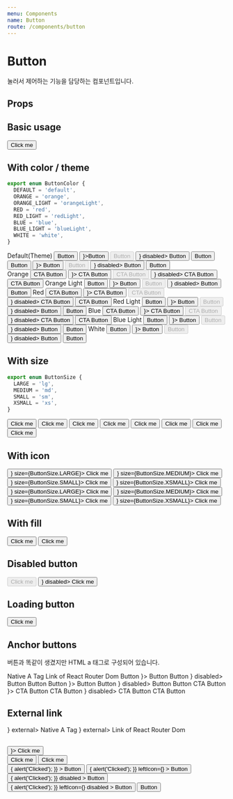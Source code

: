 ```yaml
---
menu: Components
name: Button
route: /components/button
---
```



# Button

눌러서 제어하는 기능을 담당하는 컴포넌트입니다.

## Props

<Props of={Button} />

## Basic usage

<Playground>
  <Button>Click me</Button>
</Playground>

## With color / theme

```ts
export enum ButtonColor {
  DEFAULT = 'default',
  ORANGE = 'orange',
  ORANGE_LIGHT = 'orangeLight',
  RED = 'red',
  RED_LIGHT = 'redLight',
  BLUE = 'blue',
  BLUE_LIGHT = 'blueLight',
  WHITE = 'white',
}
```

<Playground>
  Default(Theme)
  <PlayGroundButtonContainer>
    <Button>Button</Button>
    <Button leftIcon={<Icon.Add />}>Button</Button>
    <Button disabled>Button</Button>
    <Button leftIcon={<Icon.Add />} disabled>
      Button
    </Button>
    <Button loading>Button</Button>
  </PlayGroundButtonContainer>
  <PlayGroundButtonContainer theme={Theme.dark}>
    <Button theme={Theme.dark}>Button</Button>
    <Button theme={Theme.dark} leftIcon={<Icon.Add />}>
      Button
    </Button>
    <Button theme={Theme.dark} disabled>
      Button
    </Button>
    <Button theme={Theme.dark} leftIcon={<Icon.Add />} disabled>
      Button
    </Button>
    <Button theme={Theme.dark} loading>
      Button
    </Button>
  </PlayGroundButtonContainer>
  <br />
  Orange
  <PlayGroundButtonContainer>
    <Button color={ButtonColor.ORANGE}>CTA Button</Button>
    <Button color={ButtonColor.ORANGE} leftIcon={<Icon.Add />}>
      CTA Button
    </Button>
    <Button color={ButtonColor.ORANGE} disabled>
      CTA Button
    </Button>
    <Button color={ButtonColor.ORANGE} leftIcon={<Icon.Add />} disabled>
      CTA Button
    </Button>
    <Button color={ButtonColor.ORANGE} loading>
      CTA Button
    </Button>
  </PlayGroundButtonContainer>
  Orange Light
  <PlayGroundButtonContainer>
    <Button color={ButtonColor.ORANGE_LIGHT}>Button</Button>
    <Button color={ButtonColor.ORANGE_LIGHT} leftIcon={<Icon.Add />}>
      Button
    </Button>
    <Button color={ButtonColor.ORANGE_LIGHT} disabled>
      Button
    </Button>
    <Button color={ButtonColor.ORANGE_LIGHT} leftIcon={<Icon.Add />} disabled>
      Button
    </Button>
    <Button color={ButtonColor.ORANGE_LIGHT} loading>
      Button
    </Button>
  </PlayGroundButtonContainer>
  Red
  <PlayGroundButtonContainer>
    <Button color={ButtonColor.RED}>CTA Button</Button>
    <Button color={ButtonColor.RED} leftIcon={<Icon.Add />}>
      CTA Button
    </Button>
    <Button color={ButtonColor.RED} disabled>
      CTA Button
    </Button>
    <Button color={ButtonColor.RED} leftIcon={<Icon.Add />} disabled>
      CTA Button
    </Button>
    <Button color={ButtonColor.RED} loading>
      CTA Button
    </Button>
  </PlayGroundButtonContainer>
  Red Light
  <PlayGroundButtonContainer>
    <Button color={ButtonColor.RED_LIGHT}>Button</Button>
    <Button color={ButtonColor.RED_LIGHT} leftIcon={<Icon.Add />}>
      Button
    </Button>
    <Button color={ButtonColor.RED_LIGHT} disabled>
      Button
    </Button>
    <Button color={ButtonColor.RED_LIGHT} leftIcon={<Icon.Add />} disabled>
      Button
    </Button>
    <Button color={ButtonColor.RED_LIGHT} loading>
      Button
    </Button>
  </PlayGroundButtonContainer>
  Blue
  <PlayGroundButtonContainer>
    <Button color={ButtonColor.BLUE}>CTA Button</Button>
    <Button color={ButtonColor.BLUE} leftIcon={<Icon.Add />}>
      CTA Button
    </Button>
    <Button color={ButtonColor.BLUE} disabled>
      CTA Button
    </Button>
    <Button color={ButtonColor.BLUE} leftIcon={<Icon.Add />} disabled>
      CTA Button
    </Button>
    <Button color={ButtonColor.BLUE} loading>
      CTA Button
    </Button>
  </PlayGroundButtonContainer>
  Blue Light
  <PlayGroundButtonContainer>
    <Button color={ButtonColor.BLUE_LIGHT}>Button</Button>
    <Button color={ButtonColor.BLUE_LIGHT} leftIcon={<Icon.Add />}>
      Button
    </Button>
    <Button color={ButtonColor.BLUE_LIGHT} disabled>
      Button
    </Button>
    <Button color={ButtonColor.BLUE_LIGHT} leftIcon={<Icon.Add />} disabled>
      Button
    </Button>
    <Button color={ButtonColor.BLUE_LIGHT} loading>
      Button
    </Button>
  </PlayGroundButtonContainer>
  White
  <PlayGroundButtonContainer theme={Theme.dark}>
    <Button color={ButtonColor.WHITE}>Button</Button>
    <Button color={ButtonColor.WHITE} leftIcon={<Icon.Add />}>
      Button
    </Button>
    <Button color={ButtonColor.WHITE} disabled>
      Button
    </Button>
    <Button color={ButtonColor.WHITE} leftIcon={<Icon.Add />} disabled>
      Button
    </Button>
    <Button color={ButtonColor.WHITE} loading>
      Button
    </Button>
  </PlayGroundButtonContainer>
</Playground>

## With size

```ts
export enum ButtonSize {
  LARGE = 'lg',
  MEDIUM = 'md',
  SMALL = 'sm',
  XSMALL = 'xs',
}
```

<Playground>
  <PlayGroundButtonContainer>
    <Button size={ButtonSize.LARGE}>Click me</Button>
    <Button size={ButtonSize.MEDIUM}>Click me</Button>
    <Button size={ButtonSize.SMALL}>Click me</Button>
    <Button size={ButtonSize.XSMALL}>Click me</Button>
  </PlayGroundButtonContainer>
  <PlayGroundButtonContainer>
    <Button to="/" size={ButtonSize.LARGE}>
      Click me
    </Button>
    <Button to="/" size={ButtonSize.MEDIUM}>
      Click me
    </Button>
    <Button to="/" size={ButtonSize.SMALL}>
      Click me
    </Button>
    <Button to="/" size={ButtonSize.XSMALL}>
      Click me
    </Button>
  </PlayGroundButtonContainer>
</Playground>

## With icon

<Playground>
  <PlayGroundButtonContainer>
    <Button leftIcon={<Icon.Heart />} size={ButtonSize.LARGE}>
      Click me
    </Button>
    <Button leftIcon={<Icon.Heart />} size={ButtonSize.MEDIUM}>
      Click me
    </Button>
    <Button leftIcon={<Icon.Heart />} size={ButtonSize.SMALL}>
      Click me
    </Button>
    <Button leftIcon={<Icon.Heart />} size={ButtonSize.XSMALL}>
      Click me
    </Button>
  </PlayGroundButtonContainer>
  <PlayGroundButtonContainer>
    <Button rightIcon={<Icon.HeartOutline />} size={ButtonSize.LARGE}>
      Click me
    </Button>
    <Button rightIcon={<Icon.HeartOutline />} size={ButtonSize.MEDIUM}>
      Click me
    </Button>
    <Button rightIcon={<Icon.HeartOutline />} size={ButtonSize.SMALL}>
      Click me
    </Button>
    <Button rightIcon={<Icon.HeartOutline />} size={ButtonSize.XSMALL}>
      Click me
    </Button>
  </PlayGroundButtonContainer>
</Playground>

## With fill

<Playground>
  <PlayGroundButtonContainer>
    <Button>Click me</Button>
    <Button fill>Click me</Button>
  </PlayGroundButtonContainer>
</Playground>

## Disabled button

<Playground>
  <PlayGroundButtonContainer>
    <Button disabled>Click me</Button>
    <Button rightIcon={<Icon.Heart />} disabled>
      Click me
    </Button>
  </PlayGroundButtonContainer>
</Playground>

## Loading button

<Playground>
  <Button loading>Click me</Button>
</Playground>

## Anchor buttons

버튼과 똑같이 생겼지만 HTML a 태그로 구성되어 있습니다.

<Playground>
  <PlayGroundButtonContainer>
    <AnchorButton to="https://class101.net">
      Native A Tag
    </AnchorButton>
    <AnchorButton to="/">
      Link of React Router Dom
    </AnchorButton>
  </PlayGroundButtonContainer>
</Playground>

<Playground>
  <PlayGroundButtonContainer>
    <AnchorButton to="/" >
      Button
    </AnchorButton>
    <AnchorButton to="/"  leftIcon={<Icon.Add />}>
      Button
    </AnchorButton>
    <AnchorButton to="/"  disabled>
      Button
    </AnchorButton>
    <AnchorButton to="/"  leftIcon={<Icon.Add />} disabled>
      Button
    </AnchorButton>
    <AnchorButton to="/"  loading>
      Button
    </AnchorButton>
  </PlayGroundButtonContainer>
  <PlayGroundButtonContainer theme={Theme.dark}>
    <AnchorButton to="/"  theme={Theme.dark}>
      Button
    </AnchorButton>
    <AnchorButton to="/"  theme={Theme.dark} leftIcon={<Icon.Add />}>
      Button
    </AnchorButton>
    <AnchorButton to="/"  theme={Theme.dark} disabled>
      Button
    </AnchorButton>
    <AnchorButton to="/"  theme={Theme.dark} leftIcon={<Icon.Add />} disabled>
      Button
    </AnchorButton>
    <AnchorButton to="/"  theme={Theme.dark} loading>
      Button
    </AnchorButton>
  </PlayGroundButtonContainer>
  <PlayGroundButtonContainer>
    <AnchorButton to="/"  color={ButtonColor.ORANGE}>
      CTA Button
    </AnchorButton>
    <AnchorButton to="/"  color={ButtonColor.ORANGE} leftIcon={<Icon.Add />}>
      CTA Button
    </AnchorButton>
    <AnchorButton to="/"  color={ButtonColor.ORANGE} disabled>
      CTA Button
    </AnchorButton>
    <AnchorButton to="/"  color={ButtonColor.ORANGE} leftIcon={<Icon.Add />} disabled>
      CTA Button
    </AnchorButton>
    <AnchorButton to="/"  color={ButtonColor.ORANGE} loading>
      CTA Button
    </AnchorButton>
  </PlayGroundButtonContainer>
</Playground>

## External link

<Playground>
  <PlayGroundButtonContainer>
    <AnchorButton to="https://class101.net" leftIcon={<Icon.Web/>} external>
      Native A Tag
    </AnchorButton>
    <AnchorButton to="/" leftIcon={<Icon.Web/>} external>
      Link of React Router Dom
    </AnchorButton>
  </PlayGroundButtonContainer>
</Playground>

##

<Playground>
  <PlayGroundButtonContainer>
    <Button size="xs" variant="default" theme={Theme.dark} leftIcon={<Icon.Heart />}>
      Click me
    </Button>
    <div style={{ display: 'flex' }}>
      <Button>Click me</Button>
      <Button fill color={ButtonColor.ORANGE}>
        Click me
      </Button>
    </div>
  </PlayGroundButtonContainer>
  <PlayGroundButtonContainer>
    <Button
      onClick={() => {
        alert('Clicked');
      }}
    >
      Button
    </Button>
    <Button
      onClick={() => {
        alert('Clicked');
      }}
      leftIcon={<Icon.Add />}
    >
      Button
    </Button>
    <Button
      onClick={() => {
        alert('Clicked');
      }}
      disabled
    >
      Button
    </Button>
    <Button
      onClick={() => {
        alert('Clicked');
      }}
      leftIcon={<Icon.Add />}
      disabled
    >
      Button
    </Button>
    <Button loading>Button</Button>
  </PlayGroundButtonContainer>
</Playground>
